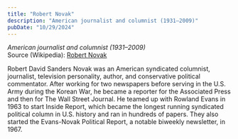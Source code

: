 ```yaml
---
title: "Robert Novak"
description: "American journalist and columnist (1931–2009)"
pubDate: "10/29/2024"
---
```


*American journalist and columnist (1931–2009)*  
Source (Wikipedia): [Robert Novak][1]

Robert David Sanders Novak was an American syndicated columnist, journalist, television personality, author, and conservative political commentator. After working for two newspapers before serving in the U.S. Army during the Korean War, he became a reporter for the Associated Press and then for The Wall Street Journal. He teamed up with Rowland Evans in 1963 to start Inside Report, which became the longest running syndicated political column in U.S. history and ran in hundreds of papers. They also started the Evans-Novak Political Report, a notable biweekly newsletter, in 1967.

[1]: https://en.wikipedia.org/wiki/Robert_Novak
